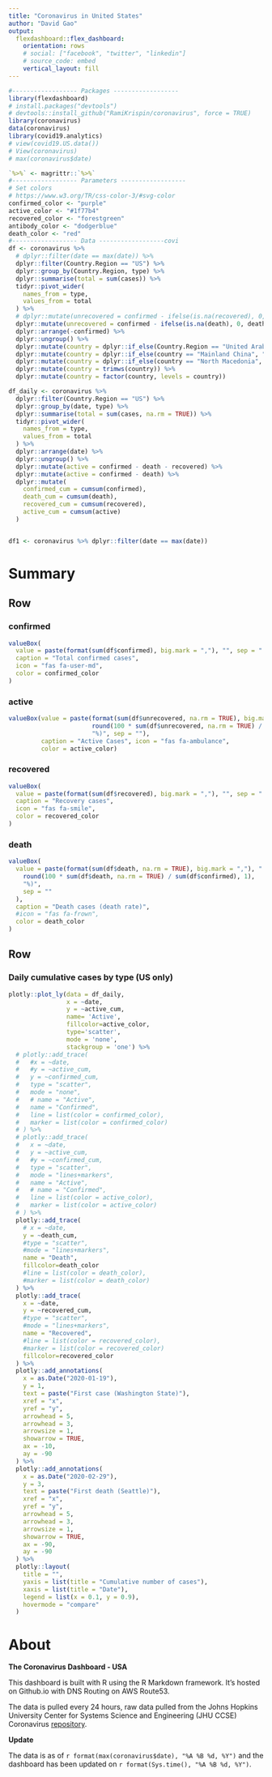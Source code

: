 ```yaml
---
title: "Coronavirus in United States"
author: "David Gao"
output: 
  flexdashboard::flex_dashboard:
    orientation: rows
    # social: ["facebook", "twitter", "linkedin"]
    # source_code: embed
    vertical_layout: fill
---
```


```r
#------------------ Packages ------------------
library(flexdashboard)
# install.packages("devtools")
# devtools::install_github("RamiKrispin/coronavirus", force = TRUE)
library(coronavirus)
data(coronavirus)
library(covid19.analytics)
# view(covid19.US.data())
# View(coronavirus)
# max(coronavirus$date)

`%>%` <- magrittr::`%>%`
#------------------ Parameters ------------------
# Set colors
# https://www.w3.org/TR/css-color-3/#svg-color
confirmed_color <- "purple"
active_color <- "#1f77b4"
recovered_color <- "forestgreen"
antibody_color <- "dodgerblue"
death_color <- "red"
#------------------ Data ------------------covi
df <- coronavirus %>%
  # dplyr::filter(date == max(date)) %>%
  dplyr::filter(Country.Region == "US") %>%
  dplyr::group_by(Country.Region, type) %>%
  dplyr::summarise(total = sum(cases)) %>%
  tidyr::pivot_wider(
    names_from = type,
    values_from = total
  ) %>%
  # dplyr::mutate(unrecovered = confirmed - ifelse(is.na(recovered), 0, recovered) - ifelse(is.na(death), 0, death)) %>%
  dplyr::mutate(unrecovered = confirmed - ifelse(is.na(death), 0, death)) %>%
  dplyr::arrange(-confirmed) %>%
  dplyr::ungroup() %>%
  dplyr::mutate(country = dplyr::if_else(Country.Region == "United Arab Emirates", "UAE", Country.Region)) %>%
  dplyr::mutate(country = dplyr::if_else(country == "Mainland China", "China", country)) %>%
  dplyr::mutate(country = dplyr::if_else(country == "North Macedonia", "N.Macedonia", country)) %>%
  dplyr::mutate(country = trimws(country)) %>%
  dplyr::mutate(country = factor(country, levels = country))

df_daily <- coronavirus %>%
  dplyr::filter(Country.Region == "US") %>%
  dplyr::group_by(date, type) %>%
  dplyr::summarise(total = sum(cases, na.rm = TRUE)) %>%
  tidyr::pivot_wider(
    names_from = type,
    values_from = total
  ) %>%
  dplyr::arrange(date) %>%
  dplyr::ungroup() %>%
  dplyr::mutate(active = confirmed - death - recovered) %>%
  dplyr::mutate(active = confirmed - death) %>%
  dplyr::mutate(
    confirmed_cum = cumsum(confirmed),
    death_cum = cumsum(death),
    recovered_cum = cumsum(recovered),
    active_cum = cumsum(active)
  )


df1 <- coronavirus %>% dplyr::filter(date == max(date))
```

Summary
=======================================================================

Row {data-width=400}
-----------------------------------------------------------------------

### confirmed {.value-box}

```r

valueBox(
  value = paste(format(sum(df$confirmed), big.mark = ","), "", sep = " "),
  caption = "Total confirmed cases",
  icon = "fas fa-user-md",
  color = confirmed_color
)
```

### active {.value-box}

```r
valueBox(value = paste(format(sum(df$unrecovered, na.rm = TRUE), big.mark = ","), " (",
                       round(100 * sum(df$unrecovered, na.rm = TRUE) / sum(df$confirmed), 1), 
                       "%)", sep = ""), 
         caption = "Active Cases", icon = "fas fa-ambulance", 
         color = active_color)
```

### recovered {.value-box}

```r

valueBox(
  value = paste(format(sum(df$recovered), big.mark = ","), "", sep = " "),
  caption = "Recovery cases",
  icon = "fas fa-smile",
  color = recovered_color
)
```

### death {.value-box}

```r

valueBox(
  value = paste(format(sum(df$death, na.rm = TRUE), big.mark = ","), " (",
    round(100 * sum(df$death, na.rm = TRUE) / sum(df$confirmed), 1),
    "%)",
    sep = ""
  ),
  caption = "Death cases (death rate)",
  #icon = "fas fa-frown",
  color = death_color
)
```

Row
-----------------------------------------------------------------------

### **Daily cumulative cases by type** (US only)
    
```r
plotly::plot_ly(data = df_daily,
                x = ~date,
                y = ~active_cum,
                name= 'Active',
                fillcolor=active_color,
                type='scatter',
                mode = 'none',
                stackgroup = 'one') %>%
  # plotly::add_trace(
  #   #x = ~date,
  #   #y = ~active_cum,
  #   y = ~confirmed_cum,
  #   type = "scatter",
  #   mode = "none",
  #   # name = "Active",
  #   name = "Confirmed",
  #   line = list(color = confirmed_color),
  #   marker = list(color = confirmed_color)
  # ) %>%
  # plotly::add_trace(
  #   x = ~date,
  #   y = ~active_cum,
  #   #y = ~confirmed_cum,
  #   type = "scatter",
  #   mode = "lines+markers",
  #   name = "Active",
  #   # name = "Confirmed",
  #   line = list(color = active_color),
  #   marker = list(color = active_color)
  # ) %>%
  plotly::add_trace(
    # x = ~date,
    y = ~death_cum,
    #type = "scatter",
    #mode = "lines+markers",
    name = "Death",
    fillcolor=death_color
    #line = list(color = death_color),
    #marker = list(color = death_color)
  ) %>%
  plotly::add_trace(
    x = ~date,
    y = ~recovered_cum,
    #type = "scatter",
    #mode = "lines+markers",
    name = "Recovered",
    #line = list(color = recovered_color),
    #marker = list(color = recovered_color)
    fillcolor=recovered_color
  ) %>%
  plotly::add_annotations(
    x = as.Date("2020-01-19"),
    y = 1,
    text = paste("First case (Washington State)"),
    xref = "x",
    yref = "y",
    arrowhead = 5,
    arrowhead = 3,
    arrowsize = 1,
    showarrow = TRUE,
    ax = -10,
    ay = -90
  ) %>%
  plotly::add_annotations(
    x = as.Date("2020-02-29"),
    y = 3,
    text = paste("First death (Seattle)"),
    xref = "x",
    yref = "y",
    arrowhead = 5,
    arrowhead = 3,
    arrowsize = 1,
    showarrow = TRUE,
    ax = -90,
    ay = -90
  ) %>%
  plotly::layout(
    title = "",
    yaxis = list(title = "Cumulative number of cases"),
    xaxis = list(title = "Date"),
    legend = list(x = 0.1, y = 0.9),
    hovermode = "compare"
  )
```

<!-- Austin & Virginia -->
<!-- ======================================================================= -->


<!-- Column {data-width=400} -->
<!-- ------------------------------------- -->

<!-- ```{r} -->
<!-- tots.per.location(covid19.US.data(), "Virginia") -->
<!-- tots.per.location(covid19.US.data(), "Texas") -->
<!-- ``` -->
 
<!-- ### **Cases distribution by type** -->

<!-- ```{r daily_summary} -->
<!-- df_EU <- coronavirus %>% -->
<!--   # dplyr::filter(date == max(date)) %>% -->
<!--   dplyr::filter(Country.Region == "Belgium" | -->
<!--     Country.Region == "France" | -->
<!--     Country.Region == "Italy" | -->
<!--     Country.Region == "Spain") %>% -->
<!--   dplyr::group_by(Country.Region, type) %>% -->
<!--   dplyr::summarise(total = sum(cases)) %>% -->
<!--   tidyr::pivot_wider( -->
<!--     names_from = type, -->
<!--     values_from = total -->
<!--   ) %>% -->
<!--   # dplyr::mutate(unrecovered = confirmed - ifelse(is.na(recovered), 0, recovered) - ifelse(is.na(death), 0, death)) %>% -->
<!--   dplyr::mutate(unrecovered = confirmed - ifelse(is.na(death), 0, death)) %>% -->
<!--   dplyr::arrange(confirmed) %>% -->
<!--   dplyr::ungroup() %>% -->
<!--   dplyr::mutate(country = dplyr::if_else(Country.Region == "United Arab Emirates", "UAE", Country.Region)) %>% -->
<!--   dplyr::mutate(country = dplyr::if_else(country == "Mainland China", "China", country)) %>% -->
<!--   dplyr::mutate(country = dplyr::if_else(country == "North Macedonia", "N.Macedonia", country)) %>% -->
<!--   dplyr::mutate(country = trimws(country)) %>% -->
<!--   dplyr::mutate(country = factor(country, levels = country)) -->

<!-- plotly::plot_ly( -->
<!--   data = df_EU, -->
<!--   x = ~country, -->
<!--   # y = ~unrecovered, -->
<!--   y = ~ confirmed, -->
<!--   # text =  ~ confirmed, -->
<!--   # textposition = 'auto', -->
<!--   type = "bar", -->
<!--   name = "Confirmed", -->
<!--   marker = list(color = active_color) -->
<!-- ) %>% -->
<!--   plotly::add_trace( -->
<!--     y = ~death, -->
<!--     # text =  ~ death, -->
<!--     # textposition = 'auto', -->
<!--     name = "Death", -->
<!--     marker = list(color = death_color) -->
<!--   ) %>% -->
<!--   plotly::layout( -->
<!--     barmode = "stack", -->
<!--     yaxis = list(title = "Total cases"), -->
<!--     xaxis = list(title = ""), -->
<!--     hovermode = "compare", -->
<!--     margin = list( -->
<!--       # l = 60, -->
<!--       # r = 40, -->
<!--       b = 10, -->
<!--       t = 10, -->
<!--       pad = 2 -->
<!--     ) -->
<!--   ) -->
<!-- ``` -->


<!-- Map -->
<!-- ======================================================================= -->

<!-- ### **World map of cases** (*use + and - icons to zoom in/out*) -->

<!-- ```{r} -->
<!-- # map tab added by Art Steinmetz -->
<!-- library(leaflet) -->
<!-- library(leafpop) -->
<!-- library(purrr) -->
<!-- cv_data_for_plot <- coronavirus %>% -->
<!--   # dplyr::filter(Country.Region == "Belgium") %>% -->
<!--   dplyr::filter(cases > 0) %>% -->
<!--   dplyr::group_by(Country.Region, Province.State, Lat, Long, type) %>% -->
<!--   dplyr::summarise(cases = sum(cases)) %>% -->
<!--   dplyr::mutate(log_cases = 2 * log(cases)) %>% -->
<!--   dplyr::ungroup() -->
<!-- cv_data_for_plot.split <- cv_data_for_plot %>% split(cv_data_for_plot$type) -->
<!-- pal <- colorFactor(c("orange", "red", "green"), domain = c("confirmed", "death", "recovered")) -->
<!-- map_object <- leaflet() %>% addProviderTiles(providers$Stamen.Toner) -->
<!-- names(cv_data_for_plot.split) %>% -->
<!--   purrr::walk(function(df) { -->
<!--     map_object <<- map_object %>% -->
<!--       addCircleMarkers( -->
<!--         data = cv_data_for_plot.split[[df]], -->
<!--         lng = ~Long, lat = ~Lat, -->
<!--         #                 label=~as.character(cases), -->
<!--         color = ~ pal(type), -->
<!--         stroke = FALSE, -->
<!--         fillOpacity = 0.8, -->
<!--         radius = ~log_cases, -->
<!--         popup = leafpop::popupTable(cv_data_for_plot.split[[df]], -->
<!--           feature.id = FALSE, -->
<!--           row.numbers = FALSE, -->
<!--           zcol = c("type", "cases", "Country.Region", "Province.State") -->
<!--         ), -->
<!--         group = df, -->
<!--         #                 clusterOptions = markerClusterOptions(removeOutsideVisibleBounds = F), -->
<!--         labelOptions = labelOptions( -->
<!--           noHide = F, -->
<!--           direction = "auto" -->
<!--         ) -->
<!--       ) -->
<!--   }) -->

<!-- map_object %>% -->
<!--   addLayersControl( -->
<!--     overlayGroups = names(cv_data_for_plot.split), -->
<!--     options = layersControlOptions(collapsed = FALSE) -->
<!--   ) -->
<!-- ``` -->





About
=======================================================================

**The Coronavirus Dashboard - USA**

This dashboard is built with R using the R Markdown framework. It's hosted on Github.io with DNS Routing on AWS Route53.

The data is pulled every 24 hours, raw data pulled from the Johns Hopkins University Center for Systems Science and Engineering (JHU CCSE) Coronavirus [repository](https://github.com/RamiKrispin/coronavirus-csv){target="_blank"}.

**Update**

The data is as of `r format(max(coronavirus$date), "%A %B %d, %Y")` and the dashboard has been updated on `r format(Sys.time(), "%A %B %d, %Y")`.